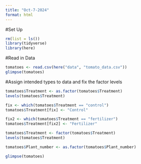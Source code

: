 ```yaml
---
title: "Oct-7-2024"
format: html
---
```


#Set Up
```r
rm(list = ls())
library(tidyverse)
library(here)
```

#Read in Data
```r
tomatoes <- read.csv(here("data", "tomato_data.csv"))
glimpse(tomatoes)
```

#Assign intended types to data and fix the factor levels
```r
tomatoes$Treatment <- as.factor(tomatoes$Treatment)
levels(tomatoes$Treatment)

fix <- which(tomatoes$Treatment == "control")
tomatoes$Treatment[fix] <- "Control"

fix2 <- which(tomatoes$Treatment == "fertilizer")
tomatoes$Treatment[fix2] <- "Fertilizer"

tomatoes$Treatment <- factor(tomatoes$Treatment)
levels(tomatoes$Treatment)

tomatoes$Plant_number <- as.factor(tomatoes$Plant_number)

glimpse(tomatoes)
```


